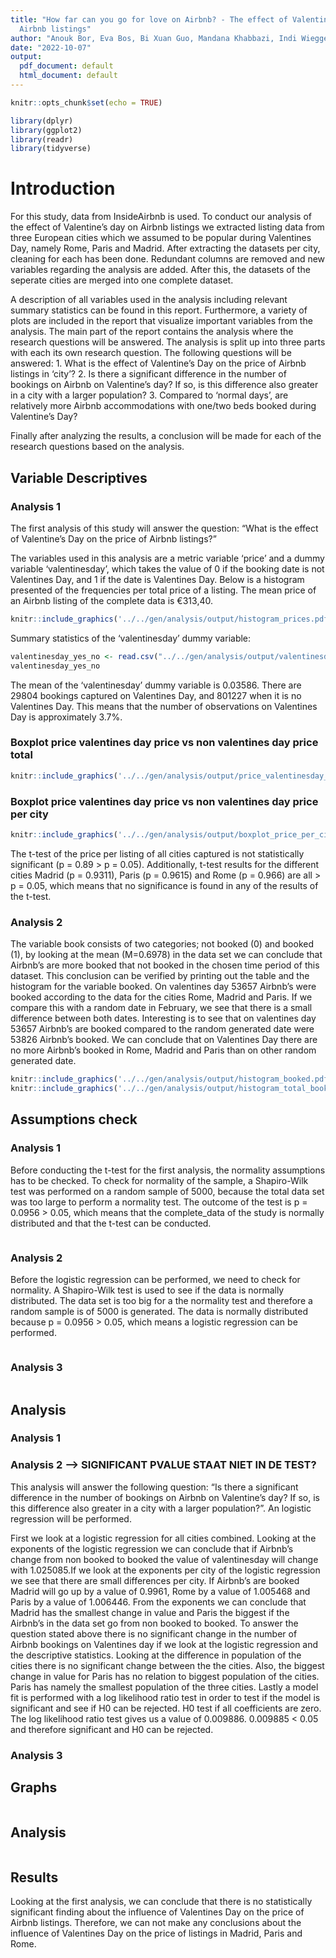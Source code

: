 ```yaml
---
title: "How far can you go for love on Airbnb? - The effect of Valentine's Day on
  Airbnb listings"
author: "Anouk Bor, Eva Bos, Bi Xuan Guo, Mandana Khabbazi, Indi Wieggers"
date: "2022-10-07"
output:
  pdf_document: default
  html_document: default
---
```


```r
knitr::opts_chunk$set(echo = TRUE)
```

```r
library(dplyr)
library(ggplot2)
library(readr)
library(tidyverse)
```


# Introduction
For this study, data from InsideAirbnb is used. To conduct our analysis of the effect of Valentine's day on Airbnb listings we extracted listing data from three European cities which we assumed to be popular during Valentines Day, namely Rome, Paris and Madrid. After extracting the datasets per city, cleaning for each has been done. Redundant columns are removed and new variables regarding the analysis are added. After this, the datasets of the seperate cities are merged into one complete dataset.

A description of all variables used in the analysis including relevant summary statistics can be found in this report. Furthermore, a variety of plots are included in the report that visualize important variables from the analysis. The main part of the report contains the analysis where the research questions will be answered. The analysis is split up into three parts with each its own research question. The following questions will be answered:
1. What is the effect of Valentine's Day on the price of Airbnb listings in 'city'?
2. Is there a significant difference in the number of bookings on Airbnb on Valentine's day? If so, is this difference also greater in a city with a larger population?
3. Compared to 'normal days', are relatively more Airbnb accommodations with one/two beds booked during Valentine's Day?

Finally after analyzing the results, a conclusion will be made for each of the research questions based on the analysis. 


## Variable Descriptives
### Analysis 1
The first analysis of this study will answer the question: "What is the effect of Valentine's Day on the price of Airbnb listings?"

The variables used in this analysis are a metric variable 'price' and a dummy variable 'valentinesday', which takes the value of 0 if the booking date is not Valentines Day, and 1 if the date is Valentines Day. Below is a histogram presented of the frequencies per total price of a listing. The mean price of an Airbnb listing of the complete data is €313,40. 

```r
knitr::include_graphics('../../gen/analysis/output/histogram_prices.pdf')
```



Summary statistics of the 'valentinesday' dummy variable:
```r
valentinesday_yes_no <- read.csv("../../gen/analysis/output/valentinesday_yes_no.csv")
valentinesday_yes_no
```

The mean of the 'valentinesday' dummy variable is 0.03586. There are 29804 bookings captured on Valentines Day, and 801227 when it is no Valentines Day. This means that the number of observations on Valentines Day is approximately 3.7%.

### Boxplot price valentines day price vs non valentines day price total
```r
knitr::include_graphics('../../gen/analysis/output/price_valentinesday_boxplot.pdf')
```
### Boxplot price valentines day price vs non valentines day price per city
```r
knitr::include_graphics('../../gen/analysis/output/boxplot_price_per_city.pdf')
```

The t-test of the price per listing of all cities captured is not statistically significant (p = 0.89 > p = 0.05). Additionally, t-test results for the different cities Madrid (p = 0.9311), Paris (p = 0.9615) and Rome (p = 0.966) are all > p = 0.05, which means that no significance is found in any of the results of the t-test.


### Analysis 2
The variable book consists of two categories; not booked (0) and booked (1), by looking at the mean (M=0.6978) in the data set we can conclude that Airbnb's are more booked that not booked in the chosen time period  of this dataset. This conclusion can be verified by printing out the table and the histogram for the variable booked. On valentines day 53657 Airbnb's were booked according to the data for the cities Rome, Madrid and Paris. If we compare this with a random date in February, we see that there is a small difference between both dates. Interesting is to see that on valentines day 53657 Airbnb's are booked compared to the random generated date were 53826 Airbnb's booked. We can conclude that on Valentines Day there are no more Airbnb's booked in Rome, Madrid and Paris than on other random generated date. 

```r
knitr::include_graphics('../../gen/analysis/output/histogram_booked.pdf')
knitr::include_graphics('../../gen/analysis/output/histogram_total_bookings.pdf')
```

## Assumptions check 
### Analysis 1
Before conducting the t-test for the first analysis, the normality assumptions has to be checked. To check for normality of the sample, a Shapiro-Wilk test was performed on a random sample of 5000, because the total data set was too large to perform a normality test. The outcome of the test is p = 0.0956 > 0.05, which means that the complete_data of the study is normally distributed and that the t-test can be conducted.
```r

```

### Analysis 2
Before the logistic regression can be performed, we need to check for normality. A Shapiro-Wilk test is used to see if the data is normally distributed. The data set is too big for a the normality test and therefore a random sample is of 5000 is generated. The data is normally distributed because p = 0.0956 > 0.05, which means a logistic regression can be performed.  
```r

```
### Analysis 3
```r
```

## Analysis
### Analysis 1
### Analysis 2 --> SIGNIFICANT PVALUE STAAT NIET IN DE TEST? 
This analysis will answer the following question: "Is there a significant difference in the number of bookings on Airbnb on Valentine's day? If so, is this difference also greater in a city with a larger population?". An logistic regression will be performed. 

First we look at a logistic regression for all cities combined. Looking at the exponents of the logistic regression we can conclude that if Airbnb's change from non booked to booked the value of valentinesday will change with 1.025085.If we look at the exponents per city of the logistic regression we see that there are small differences per city. If Airbnb's are booked Madrid will go up by a value of 0.9961, Rome by a value of 1.005468 and Paris by a value of 1.006446. From the exponents we can conclude that Madrid has the smallest change in value and Paris the biggest if the Airbnb's in the data set go from non booked to booked. To answer the question stated above there is no significant change in the number of Airbnb bookings on Valentines day if we look at the logistic regression and the descriptive statistics. Looking at the difference in population of the cities there is no significant change between the the cities. Also, the biggest change in value for Paris has no relation to biggest population of the cities. Paris has namely the smallest population of the three cities. Lastly a model fit is performed with a log likelihood ratio test in order to test if the model is significant and see if H0 can be rejected. H0 test if all coefficients are zero. The log likelihood ratio test gives us a value of 0.009886. 0.009885 < 0.05 and therefore significant and H0 can be rejected. 

### Analysis 3

## Graphs
```r

```

## Analysis
```r

```

## Results

Looking at the first analysis, we can conclude that there is no statistically significant finding about the influence of Valentines Day on the price of Airbnb listings. Therefore, we can not make any conclusions about the influence of Valentines Day on the price of listings in Madrid, Paris and Rome.
